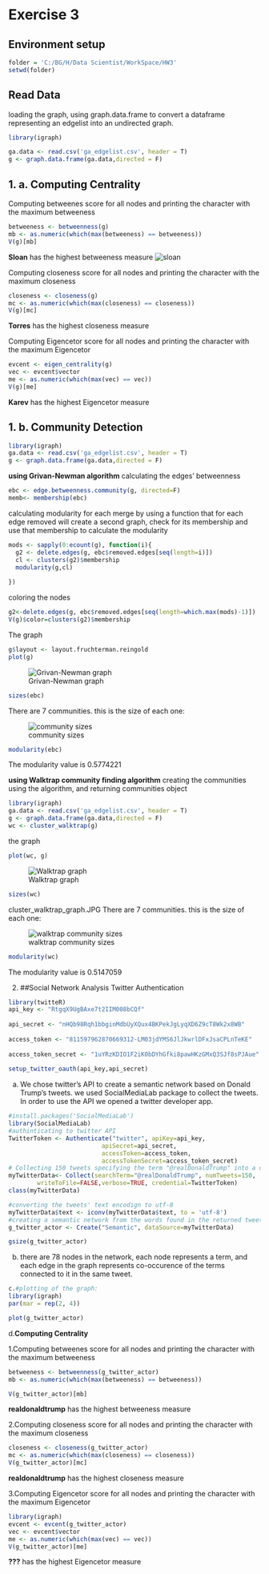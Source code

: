 # Exercise 3
## Environment setup


```{r}
folder = 'C:/BG/H/Data Scientist/WorkSpace/HW3'
setwd(folder)

```
## Read Data
 loading the graph, using graph.data.frame to convert a dataframe representing an edgelist into an undirected graph.
```{r}
library(igraph)

ga.data <- read.csv('ga_edgelist.csv', header = T)
g <- graph.data.frame(ga.data,directed = F)
```

## 1. a. Computing Centrality

Computing betweenes score for all nodes and printing the character with the maximum betweeness

```{r}
betweeness <- betweenness(g)
mb <- as.numeric(which(max(betweeness) == betweeness))
V(g)[mb]
```
**Sloan** has the highest betweeness measure 
![sloan](https://github.com/yohayn/ex3/blob/master/Images/sloan.JPG)

Computing closeness score for all nodes and printing the character with the maximum closeness

```{r}
closeness <- closeness(g)
mc <- as.numeric(which(max(closeness) == closeness))
V(g)[mc]
```

**Torres** has the highest closeness measure 

Computing	Eigencetor score for all nodes and printing the character with the maximum	Eigencetor

```{r}
evcent <- eigen_centrality(g)
vec <- evcent$vector
me <- as.numeric(which(max(vec) == vec))
V(g)[me]
```

**Karev** has the highest Eigencetor measure 

## 1. b. Community Detection

```{r}
library(igraph)
ga.data <- read.csv('ga_edgelist.csv', header = T)
g <- graph.data.frame(ga.data,directed = F)
```
 
**using Grivan-Newman algorithm**
calculating the edges' betweenness
```{r}
ebc <- edge.betweenness.community(g, directed=F)
memb<- membership(ebc)
```

calculating modularity for each merge by using a function that for each edge
 removed will create a second graph, check for its membership and use
 that membership to calculate the modularity 
```{r}
mods <- sapply(0:ecount(g), function(i){
  g2 <- delete.edges(g, ebc$removed.edges[seq(length=i)])
  cl <- clusters(g2)$membership
  modularity(g,cl)
  
})
```
coloring the nodes

```{r}
g2<-delete.edges(g, ebc$removed.edges[seq(length=which.max(mods)-1)])
V(g)$color=clusters(g2)$membership

```

 
The graph
```{r}
g$layout <- layout.fruchterman.reingold
plot(g)
```
![Grivan-Newman graph](https://github.com/yohayn/ex3/blob/master/Images/Grivan-Newman_algorithm_graph.JPG)

```{r}
sizes(ebc)
```
There are 7 communities. this is the size of each one:

![community sizes](https://github.com/yohayn/ex3/blob/master/Images/community_sizes.JPG)
```{r}
modularity(ebc)
```
The modularity value is 0.5774221



**using Walktrap community finding algorithm**
creating the communities using the algorithm, and returning communities object
```{r}
library(igraph)
ga.data <- read.csv('ga_edgelist.csv', header = T)
g <- graph.data.frame(ga.data,directed = F)
wc <- cluster_walktrap(g)
```
the graph
```{r}
plot(wc, g)
```
![Walktrap graph](https://github.com/yohayn/ex3/blob/master/Images/cluster_walktrap_graph.JPG)

```{r}
sizes(wc)
```
cluster_walktrap_graph.JPG
There are 7 communities. this is the size of each one:

![walktrap community sizes](https://github.com/yohayn/ex3/blob/master/Images/walktrap_community_sizes.JPG)
```{r}
modularity(wc)
```
The modularity value is 0.5147059





2. ##Social Network Analysis
Twitter Authentication
```{r}
library(twitteR)
api_key <- "RtgqX9UgBAxe7t2IIM008bCQf"
 
api_secret <- "nHQb98Rqh1bbginMdbUyXQux4BKPekJgLyqXD6Z9cT8Wk2x8WB"
 
access_token <- "811597962870669312-LM03jdYMS6JlJkwrlDFxJsaCPLnTeKE"
 
access_token_secret <- "1uYRzKDIO1F2iK0bDYhGfki8pawHKzGMxQ3SJf8sPJAue"
 
setup_twitter_oauth(api_key,api_secret)
```








a. We chose twitter's API to create a semantic network based on Donald Trump's tweets. we used SocialMediaLab package to collect the tweets. In order to use the API we opened a twitter developer app. 
```{r}
#install.packages('SocialMediaLab')
library(SocialMediaLab)
#authinticating to twitter API
TwitterToken <- Authenticate("twitter", apiKey=api_key, 
                          apiSecret=api_secret,
                          accessToken=access_token, 
                          accessTokenSecret=access_token_secret)
# Collecting 150 tweets specifying the term "@realDonaldTrump" into a data frame object of class dataSource. 
myTwitterData<- Collect(searchTerm="@realDonaldTrump", numTweets=150, 
        writeToFile=FALSE,verbose=TRUE, credential=TwitterToken)
class(myTwitterData)

#converting the tweets' text encodign to utf-8 
myTwitterData$text <- iconv(myTwitterData$text, to = 'utf-8')
#creating a semantic network from the words found in the returned tweets.
g_twitter_actor <- Create("Semantic", dataSource=myTwitterData)

gsize(g_twitter_actor)

```
b. there are 78 nodes in the network, each node represents a term, and each edge in the graph represents co-occurence of the terms connected to it in the same tweet.

```{r}
c.#plotting of the graph:
library(igraph)
par(mar = rep(2, 4))

plot(g_twitter_actor)
```


d.**Computing Centrality**

1.Computing betweenes score for all nodes and printing the character with the maximum betweeness

```{r}
betweeness <- betweenness(g_twitter_actor)
mb <- as.numeric(which(max(betweeness) == betweeness))

V(g_twitter_actor)[mb]
```
**realdonaldtrump** has the highest betweeness measure 

2.Computing closeness score for all nodes and printing the character with the maximum closeness

```{r}
closeness <- closeness(g_twitter_actor)
mc <- as.numeric(which(max(closeness) == closeness))
V(g_twitter_actor)[mc]
```

**realdonaldtrump** has the highest closeness measure 

3.Computing	Eigencetor score for all nodes and printing the character with the maximum	Eigencetor

```{r}
library(igraph)
evcent <- evcent(g_twitter_actor)
vec <- evcent$vector
me <- as.numeric(which(max(vec) == vec))
V(g_twitter_actor)[me]
```

**???** has the highest Eigencetor measure 



